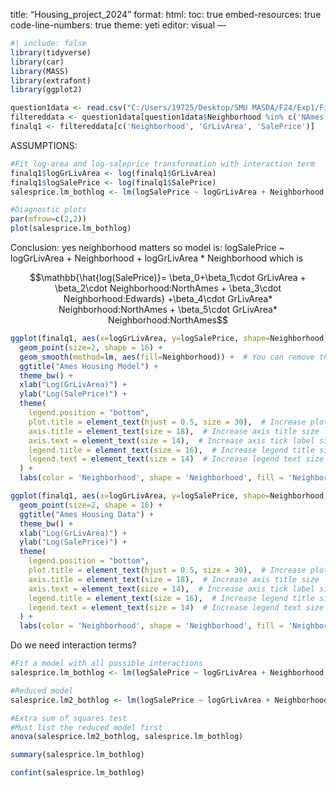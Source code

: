 title: "Housing_project_2024"
format: 
  html:
    toc: true
    embed-resources: true
    code-line-numbers: true
    theme: yeti
editor: visual
---

```{r setup}
#| include: false
library(tidyverse)
library(car)
library(MASS)
library(extrafont)
library(ggplot2)
```

```{r data input}
question1data <- read.csv("C:/Users/19725/Desktop/SMU MASDA/F24/Exp1/Final Project/train.csv")
filtereddata <- question1data[question1data$Neighborhood %in% c('NAmes', 'Edwards', 'BrkSide'), ]
finalq1 <- filtereddata[c('Neighborhood', 'GrLivArea', 'SalePrice')]

```

ASSUMPTIONS:

```{r log log transformation}
#Fit log-area and log-saleprice transformation with interaction term
finalq1$logGrLivArea <- log(finalq1$GrLivArea)
finalq1$logSalePrice <- log(finalq1$SalePrice)
salesprice.lm_bothlog <- lm(logSalePrice ~ logGrLivArea + Neighborhood + logGrLivArea * Neighborhood, data = finalq1)

#Diagnostic plots 
par(mfrow=c(2,2))
plot(salesprice.lm_bothlog)
```

Conclusion: yes neighborhood matters so model is:
logSalePrice ~ logGrLivArea + Neighborhood + logGrLivArea * Neighborhood
which is 

$$\mathbb{\hat{log(SalePrice)}= \beta_0+\beta_1\cdot GrLivArea + \beta_2\cdot Neighborhood:NorthAmes + \beta_3\cdot Neighborhood:Edwards} +\beta_4\cdot GrLivArea* Neighborhood:NorthAmes + \beta_5\cdot GrLivArea* Neighborhood:NorthAmes$$


```{r}
ggplot(finalq1, aes(x=logGrLivArea, y=logSalePrice, shape=Neighborhood, color=Neighborhood)) +
  geom_point(size=2, shape = 16) +
  geom_smooth(method=lm, aes(fill=Neighborhood)) +  # You can remove this line if you don't want regression lines
  ggtitle("Ames Housing Model") +
  theme_bw() +
  xlab("Log(GrLivArea)") +
  ylab("Log(SalePrice)") +
  theme(
    legend.position = "bottom", 
    plot.title = element_text(hjust = 0.5, size = 30),  # Increase plot title size
    axis.title = element_text(size = 18),  # Increase axis title size
    axis.text = element_text(size = 14),  # Increase axis tick label size
    legend.title = element_text(size = 16),  # Increase legend title size
    legend.text = element_text(size = 14)  # Increase legend text size
  ) +
  labs(color = 'Neighborhood', shape = 'Neighborhood', fill = 'Neighborhood')
```

```{r}
ggplot(finalq1, aes(x=logGrLivArea, y=logSalePrice, shape=Neighborhood, color=Neighborhood)) +
  geom_point(size=2, shape = 16) +
  ggtitle("Ames Housing Data") +
  theme_bw() +
  xlab("Log(GrLivArea)") +
  ylab("Log(SalePrice)") +
  theme(
    legend.position = "bottom", 
    plot.title = element_text(hjust = 0.5, size = 30),  # Increase plot title size
    axis.title = element_text(size = 18),  # Increase axis title size
    axis.text = element_text(size = 14),  # Increase axis tick label size
    legend.title = element_text(size = 16),  # Increase legend title size
    legend.text = element_text(size = 14)  # Increase legend text size
  ) +
  labs(color = 'Neighborhood', shape = 'Neighborhood', fill = 'Neighborhood')
```

Do we need interaction terms?
```{r }
#Fit a model with all possible interactions
salesprice.lm_bothlog <- lm(logSalePrice ~ logGrLivArea + Neighborhood + logGrLivArea * Neighborhood, data = finalq1)

#Reduced model
salesprice.lm2_bothlog <- lm(logSalePrice ~ logGrLivArea + Neighborhood, data = finalq1)

#Extra sum of squares test
#Must list the reduced model first
anova(salesprice.lm2_bothlog, salesprice.lm_bothlog) 
```
```{r model}
summary(salesprice.lm_bothlog)
```


```{r CI}
confint(salesprice.lm_bothlog)
```


